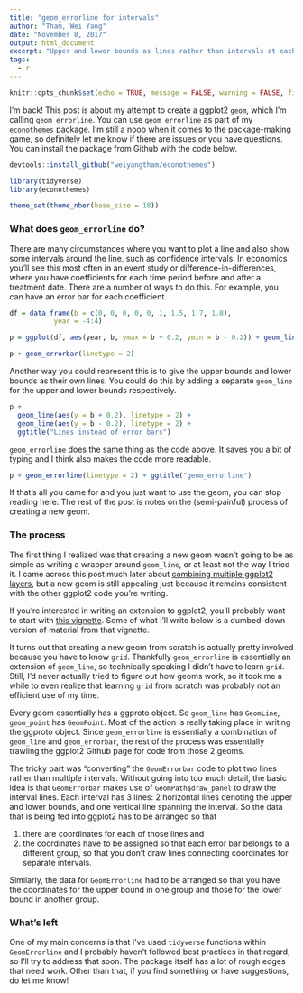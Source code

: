 ```yaml
---
title: "geom_errorline for intervals"
author: "Tham, Wei Yang"
date: "November 8, 2017"
output: html_document
excerpt: "Upper and lower bounds as lines rather than intervals at each point"
tags:
  - r
---
```


```r
knitr::opts_chunk$set(echo = TRUE, message = FALSE, warning = FALSE, fig.align = 'center', fig.width = 9)
```

I'm back! This post is about my attempt to create a ggplot2 `geom`, which I'm calling `geom_errorline`. You can use `geom_errorline` as part of my [`econothemes` package](https://github.com/weiyangtham/econothemes). I'm still a noob when it comes to the package-making game, so definitely let me know if there are issues or you have questions. You can install the package from Github with the code below. 

```r
devtools::install_github("weiyangtham/econothemes")
```

```r
library(tidyverse)
library(econothemes)

theme_set(theme_nber(base_size = 18))
```


### What does `geom_errorline` do?

There are many circumstances where you want to plot a line and also show some intervals around the line, such as confidence intervals. In economics you'll see this most often in an event study or difference-in-differences, where you have coefficients for each time period before and after a treatment date. There are a number of ways to do this. For example, you can have an error bar for each coefficient.

```r
df = data_frame(b = c(0, 0, 0, 0, 0, 1, 1.5, 1.7, 1.8), 
           year = -4:4)

p = ggplot(df, aes(year, b, ymax = b + 0.2, ymin = b - 0.2)) + geom_line() 

p + geom_errorbar(linetype = 2) 
```

Another way you could represent this is to give the upper bounds and lower bounds as their own lines. You could do this by adding a separate `geom_line` for the upper and lower bounds respectively.  

```r

p + 
  geom_line(aes(y = b + 0.2), linetype = 2) +
  geom_line(aes(y = b - 0.2), linetype = 2) + 
  ggtitle("Lines instead of error bars")

```

`geom_errorline` does the same thing as the code above. It saves you a bit of typing and I think also makes the code more readable. 

```r
p + geom_errorline(linetype = 2) + ggtitle("geom_errorline")
```

If that's all you came for and you just want to use the geom, you can stop reading here. The rest of the post is notes on the (semi-painful) process of creating a new geom. 

### The process

The first thing I realized was that creating a new geom wasn't going to be as simple as writing a wrapper around `geom_line`, or at least not the way I tried it. I came across this post much later about [combining multiple ggplot2 layers](https://martinsbioblogg.wordpress.com/2017/04/23/using-r-a-function-that-adds-multiple-ggplot2-layers/), but a new geom is still appealing just because it remains consistent with the other ggplot2 code you're writing.

If you're interested in writing an extension to ggplot2, you'll probably want to start with [this vignette](http://ggplot2.tidyverse.org/articles/extending-ggplot2.html). Some of what I'll write below is a dumbed-down version of material from that vignette.

It turns out that creating a new geom from scratch is actually pretty involved because you have to know `grid`. Thankfully `geom_errorline` is essentially an extension of `geom_line`, so technically speaking I didn't have to learn `grid`. Still, I'd never actually tried to figure out how geoms work, so it took me a while to even realize that learning `grid` from scratch was probably not an efficient use of my time. 

Every geom essentially has a ggproto object. So `geom_line` has `GeomLine`, `geom_point` has `GeomPoint`. Most of the action is really taking place in writing the ggproto object. Since `geom_errorline` is essentially a combination of `geom_line` and `geom_errorbar`, the rest of the process was essentially trawling the ggplot2 Github page for code from those 2 geoms. 

The tricky part was "converting" the `GeomErrorbar` code to plot two lines rather than multiple intervals. Without going into too much detail, the basic idea is that `GeomErrorbar` makes use of `GeomPath$draw_panel` to draw the interval lines. Each interval has 3 lines: 2 horizontal lines denoting the upper and lower bounds, and one vertical line spanning the interval. So the data that is being fed into ggplot2 has to be arranged so that 

1. there are coordinates for each of those lines and
2. the coordinates have to be assigned so that each error bar belongs to a different group, so that you don't draw lines connecting coordinates for separate intervals.

Similarly, the data for `GeomErrorline` had to be arranged so that you have the coordinates for the upper bound in one group and those for the lower bound in another group.

### What's left

One of my main concerns is that I've used `tidyverse` functions within `GeomErrorline` and I probably haven't followed best practices in that regard, so I'll try to address that soon. The package itself has a lot of rough edges that need work. Other than that, if you find something or have suggestions, do let me know!






